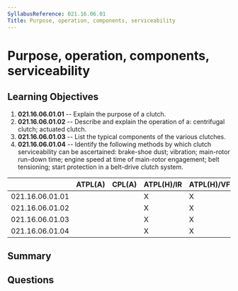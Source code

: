 ```yaml
---
SyllabusReference: 021.16.06.01
Title: Purpose, operation, components, serviceability
---
```


# Purpose, operation, components, serviceability

## Learning Objectives

1.  **021.16.06.01.01** -- Explain the purpose of a clutch.
2.  **021.16.06.01.02** -- Describe and explain the operation of a: centrifugal
    clutch; actuated clutch.
3.  **021.16.06.01.03** -- List the typical components of the various clutches.
4.  **021.16.06.01.04** -- Identify the following methods by which clutch
    serviceability can be ascertained: brake-shoe dust; vibration; main-rotor
    run-down time; engine speed at time of main-rotor engagement; belt
    tensioning; start protection in a belt-drive clutch system.

|                 | ATPL(A) | CPL(A) | ATPL(H)/IR | ATPL(H)/VFR | CPL(H) | IR | CBIR(A) |
| --------------- | ------- | ------ | ---------- | ----------- | ------ | -- | ------- |
| 021.16.06.01.01 |         |        | X          | X           | X      |    |         |
| 021.16.06.01.02 |         |        | X          | X           | X      |    |         |
| 021.16.06.01.03 |         |        | X          | X           | X      |    |         |
| 021.16.06.01.04 |         |        | X          | X           | X      |    |         |

## Summary

## Questions
